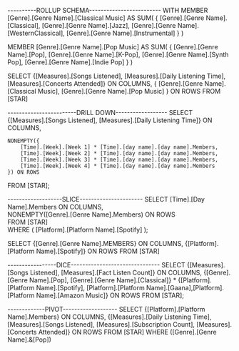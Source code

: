 ----------ROLLUP SCHEMA------------------------- 
WITH 
MEMBER [Genre].[Genre Name].[Classical Music] AS 
    SUM(
        {
		    [Genre].[Genre Name].[Classical], 
            [Genre].[Genre Name].[Jazz], 
            [Genre].[Genre Name].[WesternClassical], 
            [Genre].[Genre Name].[Instrumental]
        }
    )

MEMBER [Genre].[Genre Name].[Pop Music] AS 
    SUM(
        {
            [Genre].[Genre Name].[Pop], 
            [Genre].[Genre Name].[K-Pop], 
            [Genre].[Genre Name].[Synth Pop], 
            [Genre].[Genre Name].[Indie Pop]
        }
    )

SELECT 
    {[Measures].[Songs Listened], [Measures].[Daily Listening Time],[Measures].[Concerts Attended]} ON COLUMNS, 
    {
        [Genre].[Genre Name].[Classical Music],
        [Genre].[Genre Name].[Pop Music]
    } ON ROWS
FROM [STAR]
 
 ------------------------DRILL DOWN------------------
SELECT 
    {[Measures].[Songs Listened], [Measures].[Daily Listening Time]} ON COLUMNS, 

    NONEMPTY({
        [Time].[Week].[Week 1] * [Time].[day name].[day name].Members,
        [Time].[Week].[Week 2] * [Time].[day name].[day name].Members,
        [Time].[Week].[Week 3] * [Time].[day name].[day name].Members,
        [Time].[Week].[Week 4] * [Time].[day name].[day name].Members
    }) ON ROWS

FROM [STAR];

-------------------SLICE----------------------
SELECT 
    [Time].[Day Name].Members ON COLUMNS,  
    NONEMPTY([Genre].[Genre Name].Members) ON ROWS  
FROM [STAR]  
WHERE (
    [Platform].[Platform Name].[Spotify]
);



SELECT 
    {[Genre].[Genre Name].MEMBERS} ON COLUMNS,
    {[Platform].[Platform Name].[Spotify]} ON ROWS
FROM [STAR]




-----------------DICE-------------------------------
SELECT 
    {[Measures].[Songs Listened], [Measures].[Fact Listen Count]} ON COLUMNS, 
    {[Genre].[Genre Name].[Pop], [Genre].[Genre Name].[Classical]} * 
    {[Platform].[Platform Name].[Spotify], [Platform].[Platform Name].[Gaana],[Platform].[Platform Name].[Amazon Music]} ON ROWS
FROM [STAR];

-------------PIVOT-------------------
SELECT 
    {[Platform].[Platform Name].Members} ON COLUMNS,
    {[Measures].[Daily Listening Time], [Measures].[Songs Listened], [Measures].[Subscription Count], [Measures].[Concerts Attended]} ON ROWS
FROM [STAR]
WHERE ([Genre].[Genre Name].&[Pop])

